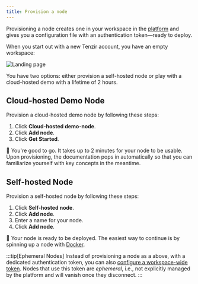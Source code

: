 ```yaml
---
title: Provision a node
---
```


Provisioning a node creates one in your workspace in the
[platform](/explanations/architecture/platform) and gives you a
configuration file with an authentication token—ready to deploy.

When you start out with a new Tenzir account, you have an empty workspace:

![Landing page](./provision-a-node/new-account.png)

You have two options: either provision a self-hosted node or play with a
cloud-hosted demo with a lifetime of 2 hours.

## Cloud-hosted Demo Node

Provision a cloud-hosted demo node by following these steps:


<Steps>

1. Click **Cloud-hosted demo-node**.
2. Click **Add node**.
3. Click **Get Started**.

</Steps>

🙌 You're good to go. It takes up to 2 minutes for your node to be usable. Upon
provisioning, the documentation pops in automatically so that you can
familiarize yourself with key concepts in the meantime.

## Self-hosted Node

Provision a self-hosted node by following these steps:

<Steps>

1. Click **Self-hosted node**.
2. Click **Add node**.
3. Enter a name for your node.
4. Click **Add node**.

</Steps>

🚢 Your node is ready to be deployed. The easiest way to continue is by spinning
up a node with [Docker](/guides/node-setup/deploy-a-node/docker).

:::tip[Ephemeral Nodes]
Instead of provisioning a node as a above, with a dedicated authentication
token, you can also [configure a workspace-wide
token](/guides/platform-management/use-ephemeral-nodes). Nodes that use this
token are _ephemeral_, i.e., not explicitly managed by the platform and will
vanish once they disconnect.
:::
